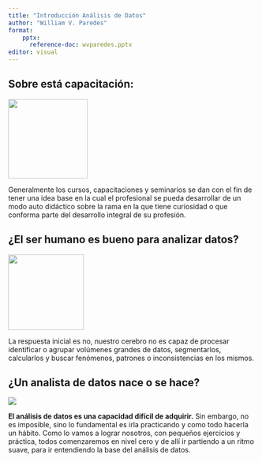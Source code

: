 ```yaml
---
title: "Introducción Análisis de Datos"
author: "William V. Paredes"
format: 
    pptx:
      reference-doc: wvparedes.pptx
editor: visual
---
```


## Sobre está capacitación:

![](imagen/DS01.png){width="161"}

Generalmente los cursos, capacitaciones y seminarios se dan con el fin de tener una idea base en la cual el profesional se pueda desarrollar de un modo auto didáctico sobre la rama en la que tiene curiosidad o que conforma parte del desarrollo integral de su profesión.

## ¿El ser humano es bueno para analizar datos?

![](imagen/Analisis_Brain.jfif){width="153"}

La respuesta inicial es no, nuestro cerebro no es capaz de procesar identificar o agrupar volúmenes grandes de datos, segmentarlos, calcularlos y buscar fenómenos, patrones o inconsistencias en los mismos.

## ¿Un analista de datos nace o se hace?

![](imagen/Brain_02.jfif)

**El análisis de datos es una capacidad difícil de adquirir.** Sin embargo, no es imposible, sino lo fundamental es irla practicando y como todo hacerla un hábito. Como lo vamos a lograr nosotros, con pequeños ejercicios y práctica, todos comenzaremos en nivel cero y de allí ir partiendo a un ritmo suave, para ir entendiendo la base del análisis de datos.
